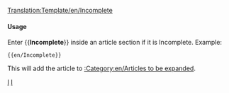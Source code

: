 <noinclude>[[Translation:Template/en/Incomplete]]</noinclude><noinclude></noinclude>
{{en/Ambox| type  = content
<!-- | image = StubIcon.png -->
| text  = <strong>Incomplete</strong><br>Please note that the information on this page is not yet complete, as it is still under construction.
}}<includeonly>{{{1|[[Category:en/Articles to be expanded]]}}}</includeonly><noinclude>

====Usage====
Enter <nowiki>{{</nowiki>'''Incomplete'''<nowiki>}}</nowiki> inside an article section if it is Incomplete. Example:
<pre>{{en/Incomplete}}</pre>
This will add the article to [[:Category:en/Articles to be expanded]].

[[Category:en/Templates|I]][[Category:en/Message boxes|I]]</noinclude>